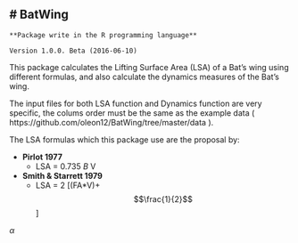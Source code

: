 # BatWing
---
```
**Package write in the R programming language**
```
```
Version 1.0.0. Beta (2016-06-10)
```

This package calculates the Lifting Surface Area (LSA) of a Bat's wing using different formulas, and also calculate the dynamics measures of the Bat's wing.

The input files for both LSA function and Dynamics function are very specific, the colums order must be the same as the example data ( https://github.com/oleon12/BatWing/tree/master/data ).

The LSA formulas which this package use are the proposal by:

- **Pirlot 1977**
  + LSA = 0.735 *B *V
- **Smith & Starrett 1979**
  + LSA = 2 [(FA*V)+ $$\frac{1}{2}$$]

$\alpha$
